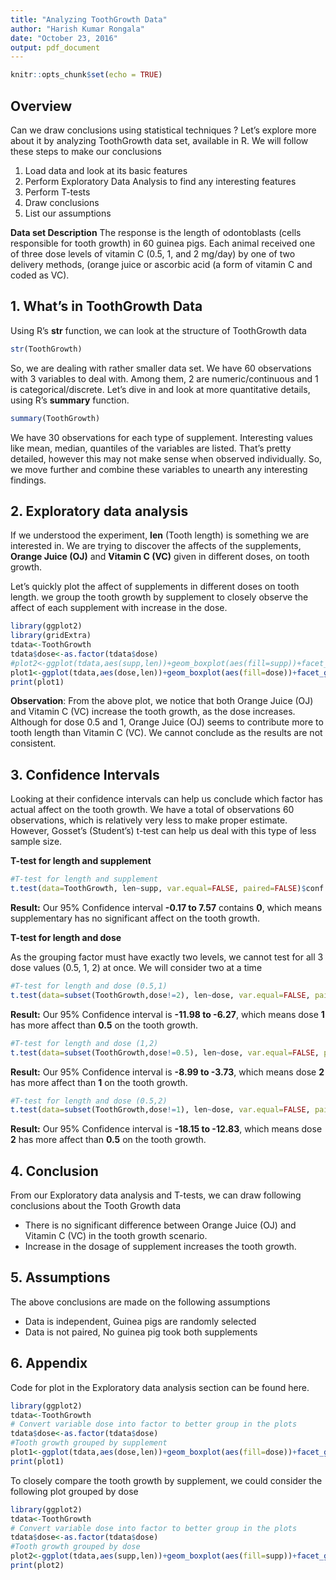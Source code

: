 ```yaml
---
title: "Analyzing ToothGrowth Data"
author: "Harish Kumar Rongala"
date: "October 23, 2016"
output: pdf_document
---
```


```r
knitr::opts_chunk$set(echo = TRUE)
```

## Overview

Can we draw conclusions using statistical techniques ? Let's explore more about it by analyzing ToothGrowth data set, available in R. We will follow these steps to make our conclusions

1. Load data and look at its basic features
2. Perform Exploratory Data Analysis to find any interesting features
3. Perform T-tests
4. Draw conclusions
5. List our assumptions

**Data set Description**
The response is the length of odontoblasts (cells responsible for tooth growth) in 60 guinea pigs. Each animal received one of three dose levels of vitamin C (0.5, 1, and 2 mg/day) by one of two delivery methods, (orange juice or ascorbic acid (a form of vitamin C and coded as VC).


## 1. What's in ToothGrowth Data

Using R's **str** function, we can look at the structure of ToothGrowth data

```r
str(ToothGrowth)
```

So, we are dealing with rather smaller data set. We have 60 observations with 3 variables to deal with. Among them, 2 are numeric/continuous and 1 is categorical/discrete. Let's dive in and look at more quantitative details, using R's **summary** function.

```r
summary(ToothGrowth)
```

We have 30 observations for each type of supplement. Interesting values like mean, median, quantiles of the variables are listed. That's pretty detailed, however this may not make sense when observed individually. So, we move further and combine these variables to unearth any interesting findings.

## 2. Exploratory data analysis

If we understood the experiment, **len** (Tooth length) is something we are interested in. We are trying to discover the affects of the supplements, **Orange Juice (OJ)** and **Vitamin C (VC)** given in different doses, on tooth growth.

Let's quickly plot the affect of supplements in different doses on tooth length. we group the tooth growth by supplement to closely observe the affect of each supplement with increase in the dose.

```r
library(ggplot2)
library(gridExtra)
tdata<-ToothGrowth
tdata$dose<-as.factor(tdata$dose)
#plot2<-ggplot(tdata,aes(supp,len))+geom_boxplot(aes(fill=supp))+facet_grid(.~dose)+labs(x="Supplement",y="Tooth length",title="Tooth growth grouped by dose")
plot1<-ggplot(tdata,aes(dose,len))+geom_boxplot(aes(fill=dose))+facet_grid(.~supp)+labs(x="Dose",y="Tooth length",title="Tooth growth grouped by supplement")
print(plot1)
```

**Observation**: From the above plot, we notice that both Orange Juice (OJ) and Vitamin C (VC) increase the tooth growth, as the dose increases. Although for dose 0.5 and 1, Orange Juice (OJ) seems to contribute more to tooth length than Vitamin C (VC). We cannot conclude as the results are not consistent.

## 3. Confidence Intervals

Looking at their confidence intervals can help us conclude which factor has actual affect on the tooth growth. We have a total of observations 60 observations, which is relatively very less to make proper estimate. However, Gosset's (Student's) t-test can help us deal with this type of less sample size.


**T-test for length and supplement**

```r
#T-test for length and supplement
t.test(data=ToothGrowth, len~supp, var.equal=FALSE, paired=FALSE)$conf
```

**Result:** Our 95% Confidence interval **-0.17 to 7.57** contains **0**, which means supplementary has no significant affect on the tooth growth.


**T-test for length and dose**

As the grouping factor must have exactly two levels, we cannot test for all 3 dose values (0.5, 1, 2) at once. We will consider two at a time


```r
#T-test for length and dose (0.5,1)
t.test(data=subset(ToothGrowth,dose!=2), len~dose, var.equal=FALSE, paired=FALSE)$conf
```

**Result:** Our 95% Confidence interval is **-11.98 to -6.27**, which means dose **1** has more affect than **0.5** on the tooth growth.

```r
#T-test for length and dose (1,2)
t.test(data=subset(ToothGrowth,dose!=0.5), len~dose, var.equal=FALSE, paired=FALSE)$conf
```

**Result:** Our 95% Confidence interval is **-8.99 to -3.73**, which means dose **2** has more affect than **1** on the tooth growth.

```r
#T-test for length and dose (0.5,2)
t.test(data=subset(ToothGrowth,dose!=1), len~dose, var.equal=FALSE, paired=FALSE)$conf
```

**Result:** Our 95% Confidence interval is **-18.15 to -12.83**, which means dose **2** has more affect than **0.5** on the tooth growth.

## 4. Conclusion

From our Exploratory data analysis and T-tests, we can draw following conclusions about the Tooth Growth data

* There is no significant difference between Orange Juice (OJ) and Vitamin C (VC) in the tooth growth scenario.
* Increase in the dosage of supplement increases the tooth growth.

## 5. Assumptions

The above conclusions are made on the following assumptions

* Data is independent, Guinea pigs are randomly selected
* Data is not paired, No guinea pig took both supplements

## 6. Appendix

Code for plot in the Exploratory data analysis section can be found here.

```r
library(ggplot2)
tdata<-ToothGrowth
# Convert variable dose into factor to better group in the plots
tdata$dose<-as.factor(tdata$dose)
#Tooth growth grouped by supplement
plot1<-ggplot(tdata,aes(dose,len))+geom_boxplot(aes(fill=dose))+facet_grid(.~supp)+labs(x="Dose",y="Tooth length",title="Tooth growth grouped by supplement")
print(plot1)
```


To closely compare the tooth growth by supplement, we could consider the following plot grouped by dose

```r
library(ggplot2)
tdata<-ToothGrowth
# Convert variable dose into factor to better group in the plots
tdata$dose<-as.factor(tdata$dose)
#Tooth growth grouped by dose
plot2<-ggplot(tdata,aes(supp,len))+geom_boxplot(aes(fill=supp))+facet_grid(.~dose)+labs(x="Supplement",y="Tooth length",title="Tooth growth grouped by dose")
print(plot2)
```